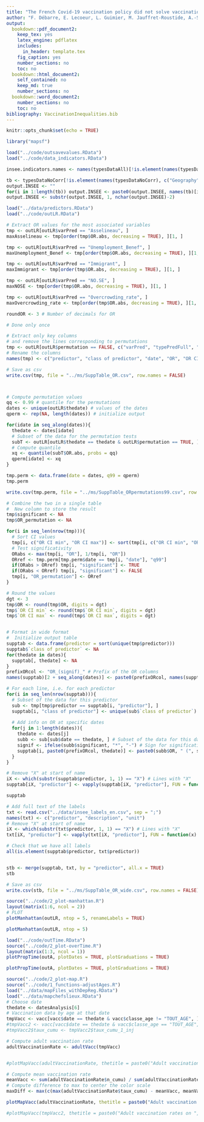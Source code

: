 ```yaml
---
title: "The French Covid-19 vaccination policy did not solve vaccination inequities: a nationwide longitudinal study on 64.5 million individuals"
author: "F. Débarre, E. Lecoeur, L. Guimier, M. Jauffret-Roustide, A.-S. Jannot"
output:
  bookdown::pdf_document2:
    keep_tex: yes
    latex_engine: pdflatex
    includes:
      in_header: template.tex
    fig_caption: yes
    number_sections: no
    toc: no
  bookdown::html_document2:
    self_contained: no
    keep_md: true
    number_sections: no
  bookdown::word_document2: 
    number_sections: no
    toc: no
bibliography: VaccinationInequalities.bib
---
```


```r
knitr::opts_chunk$set(echo = TRUE)

library("mapsf")

load("../code/outsavevalues.RData")
load("../code/data_indicators.RData") 
```

<!-- Other data -->

```r
insee.indicators.names <- names(typesDataAll)[!is.element(names(typesDataAll), c("Geography", "Elections"))]

tb <- typesDataNoCorr[!is.element(names(typesDataNoCorr), c("Geography", "Elections"))]
output.INSEE <- ""
for(i in 1:length(tb)) output.INSEE <- paste0(output.INSEE, names(tb)[i], ": n = ", tb[i], "; ")
output.INSEE <- substr(output.INSEE, 1, nchar(output.INSEE)-2)
```

```r
load("../data/predictors.RData")
load("../code/outLR.RData")

# Extract OR values for the most associated variables
tmp <- outLR[outLR$varPred == "Asselineau", ]
maxAsselineau <- tmp[order(tmp$OR.abs, decreasing = TRUE), ][1, ]

tmp <- outLR[outLR$varPred == "Unemployment_Benef", ]
maxUnemployment_Benef <- tmp[order(tmp$OR.abs, decreasing = TRUE), ][1, ]

tmp <- outLR[outLR$varPred == "Immigrant", ]
maxImmigrant <- tmp[order(tmp$OR.abs, decreasing = TRUE), ][1, ]

tmp <- outLR[outLR$varPred == "NO.SE", ]
maxNOSE <- tmp[order(tmp$OR.abs, decreasing = TRUE), ][1, ]

tmp <- outLR[outLR$varPred == "Overcrowding_rate", ]
maxOvercrowding_rate <- tmp[order(tmp$OR.abs, decreasing = TRUE), ][1, ]

roundOR <- 3 # Number of decimals for OR

```

```r
# Done only once

# Extract only key columns
# and remove the lines corresponding to permutations
tmp <- outLR[outLR$permutation == FALSE, c("varPred", "typePredFull", "thedate", "OR", "OR.CI.min", "OR.CI.max")]
# Rename the columns
names(tmp) <- c("predictor", "class of predictor", "date", "OR", "OR CI min", "OR CI max")

# Save as csv
write.csv(tmp, file = "../ms/SuppTable_OR.csv", row.names = FALSE)



# Compute permutation values
qq <- 0.99 # quantile for the permutations
dates <- unique(outLR$thedate) # values of the dates
qperm <- rep(NA, length(dates)) # initialize output

for(idate in seq_along(dates)){
  thedate <- dates[idate]
  # Subset of the data for the permutation tests
  subT <- outLR[outLR$thedate == thedate & outLR$permutation == TRUE, ]
  # Compute quantile
  xq <- quantile(subT$OR.abs, probs = qq)
  qperm[idate] <- xq
}

tmp.perm <- data.frame(date = dates, q99 = qperm)
tmp.perm

write.csv(tmp.perm, file = "../ms/SuppTable_ORpermutations99.csv", row.names = FALSE)

# Combine the two in a single table
#  New column to store the result
tmp$significant <- NA
tmp$OR_permutation <- NA

for(i in seq_len(nrow(tmp))){
  # Sort CI values
  tmp[i, c("OR CI min", "OR CI max")] <- sort(tmp[i, c("OR CI min", "OR CI max")])
  # Test significativity
  ORabs <- max(tmp[i, "OR"], 1/tmp[i, "OR"])
  ORref <- tmp.perm[tmp.perm$date == tmp[i, "date"], "q99"]
  if(ORabs > ORref) tmp[i, "significant"] <- TRUE
  if(ORabs < ORref) tmp[i, "significant"] <- FALSE
  tmp[i, "OR_permutation"] <- ORref
}

# Round the values
dgt <- 3
tmp$OR <- round(tmp$OR, digits = dgt)
tmp$`OR CI min` <- round(tmp$`OR CI min`, digits = dgt)
tmp$`OR CI max` <- round(tmp$`OR CI max`, digits = dgt)


# Format in wide format
#  Initialize output table
supptab <- data.frame(predictor = sort(unique(tmp$predictor)))
supptab$`class of predictor` <- NA
for(thedate in dates){
  supptab[, thedate] <- NA
}
prefixORcol <- "OR_(signif)_" # Prefix of the OR columns
names(supptab)[2 + seq_along(dates)] <- paste0(prefixORcol, names(supptab)[2 + seq_along(dates)])

# For each line, i.e. for each predictor
for(i in seq_len(nrow(supptab))){
  # Subset of the data for this predictor
  sub <- tmp[tmp$predictor == supptab[i, "predictor"], ]
  supptab[i, "class of predictor"] <- unique(sub$`class of predictor`) # Add info on predictor class
  
  # Add info on OR at specific dates
  for(j in 1:length(dates)){
    thedate <- dates[j]
    subb <- sub[sub$date == thedate, ] # Subset of the data for this date
    signif <- ifelse(subb$significant, "*", "-") # Sign for significativity 
    supptab[i, paste0(prefixORcol, thedate)] <- paste0(subb$OR, " (", signif, ")")
  }
}

# Remove "X" at start of name
iX <- which(substr(supptab$predictor, 1, 1) == "X") # Lines with "X"
supptab[iX, "predictor"] <- vapply(supptab[iX, "predictor"], FUN = function(x) substr(x, 2, nchar(x)), FUN.VALUE = "x") # Remove "X" on these lines

supptab

# Add full text of the labels
txt <- read.csv("../data/insee_labels_en.csv", sep = ";")
names(txt) <- c("predictor", "description", "unit")
# Remove "X" at start of name
iX <- which(substr(txt$predictor, 1, 1) == "X") # Lines with "X"
txt[iX, "predictor"] <- vapply(txt[iX, "predictor"], FUN = function(x) substr(x, 2, nchar(x)), FUN.VALUE = "x") # Remove "X" on these lines

# Check that we have all labels
all(is.element(supptab$predictor, txt$predictor))


stb <- merge(supptab, txt, by = "predictor", all.x = TRUE)
stb

# Save as csv
write.csv(stb, file = "../ms/SuppTable_OR_wide.csv", row.names = FALSE)

```




```r
source("../code/2_plot-manhattan.R")
layout(matrix(1:6, ncol = 2))
# PLOT
plotManhattan(outLR, ntop = 5, renameLabels = TRUE)
```

```r
plotManhattan(outLR, ntop = 5)
```

```r
load("../code/outTime.RData")
source("../code/2_plot-overTime.R")
layout(matrix(1:3, ncol = 1))
plotPropTime(outA, plotDates = TRUE, plotGraduations = TRUE)
```

```r
plotPropTime(outA, plotDates = TRUE, plotGraduations = TRUE)
```

```r
source("../code/2_plot-map.R")
source("../code/1_functions-adjustAges.R")
load("../data/mapFiles_withDepReg.RData")
load("../data/mapchefslieux.RData")
# Choose date
thedate <- datesAnalysis[6]
# Vaccination data by age at that date
tmpVacc <- vacc[vacc$date == thedate & vacc$classe_age != "TOUT_AGE", ]
#tmpVacc2 <- vacc[vacc$date == thedate & vacc$classe_age == "TOUT_AGE", ]
#tmpVacc2$taux_cumu <- tmpVacc2$taux_cumu_1_inj

# Compute adult vaccination rate
adultVaccinationRate <- adultVacc(tmpVacc)


#plotMapVacc(adultVaccinationRate, thetitle = paste0("Adult vaccination rates on ", thedate), palName = "Hiroshige", byp = 5)

# Compute mean vaccination rate
meanVacc <- sum(adultVaccinationRate$n_cumu) / sum(adultVaccinationRate$population_carto)
# Compute difference to max to center the color scale
maxDiff <- max(c(max(adultVaccinationRate$taux_cumu) - meanVacc, meanVacc - min(adultVaccinationRate$taux_cumu)))

plotMapVacc(adultVaccinationRate, thetitle = paste0("Adult vaccination rates on ", thedate), palName = "Cassatt2", byp = 2, zmin = floor(100*(meanVacc - maxDiff)), zmax = ceiling(100*(meanVacc + maxDiff)))

#plotMapVacc(tmpVacc2, thetitle = paste0("Adult vaccination rates on ", date6))

```


